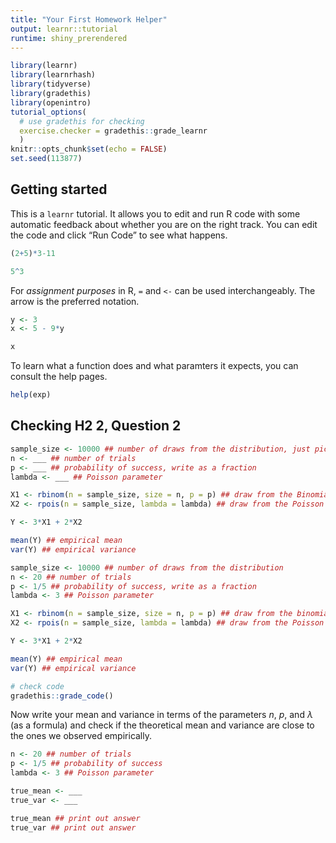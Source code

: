 ```yaml
---
title: "Your First Homework Helper"
output: learnr::tutorial
runtime: shiny_prerendered
---
```


```r
library(learnr)
library(learnrhash)
library(tidyverse)
library(gradethis)
library(openintro)
tutorial_options(
  # use gradethis for checking
  exercise.checker = gradethis::grade_learnr
  )
knitr::opts_chunk$set(echo = FALSE)
set.seed(113877)
```

## Getting started

This is a `learnr` tutorial. It allows you to edit and run R code with some automatic feedback about whether you are on the right track. You can edit the code and click "Run Code" to see what happens.

```r
(2+5)*3-11

5^3
```

For *assignment purposes* in R, `=` and `<-` can be used interchangeably.  The arrow is the preferred notation.

```r
y <- 3
x <- 5 - 9*y

x
```

To learn what a function does and what paramters it expects, you can consult the help pages.

```r
help(exp)
```

## Checking H2 2, Question 2


```r
sample_size <- 10000 ## number of draws from the distribution, just pick something large
n <- ___ ## number of trials
p <- ___ ## probability of success, write as a fraction
lambda <- ___ ## Poisson parameter

X1 <- rbinom(n = sample_size, size = n, p = p) ## draw from the Binomial distribution
X2 <- rpois(n = sample_size, lambda = lambda) ## draw from the Poisson distriubtion

Y <- 3*X1 + 2*X2

mean(Y) ## empirical mean
var(Y) ## empirical variance
```

```r
sample_size <- 10000 ## number of draws from the distribution
n <- 20 ## number of trials
p <- 1/5 ## probability of success, write as a fraction
lambda <- 3 ## Poisson parameter

X1 <- rbinom(n = sample_size, size = n, p = p) ## draw from the binomial distribution
X2 <- rpois(n = sample_size, lambda = lambda) ## draw from the Poisson distriubtion

Y <- 3*X1 + 2*X2

mean(Y) ## empirical mean
var(Y) ## empirical variance
```

```r
# check code
gradethis::grade_code()
```


Now write your mean and variance in terms of the parameters $n$, $p$, and $\lambda$ (as a formula) and check if the theoretical mean and variance are close to the ones we observed empirically.

```r
n <- 20 ## number of trials
p <- 1/5 ## probability of success
lambda <- 3 ## Poisson parameter

```

```r
true_mean <- ___
true_var <- ___

true_mean ## print out answer
true_var ## print out answer
```
